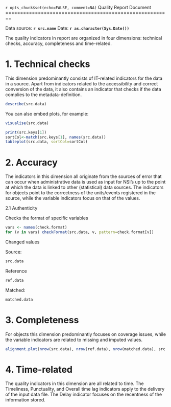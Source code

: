 `r opts_chunk$set(echo=FALSE, comment=NA)`
Quality Report Document
========================================================

Data source: **`r src.name`**
Date: **`r as.character(Sys.Date())`**

The quality indicators in report are organized in four dimensions: technical checks, accuracy, completeness and time-related.


1. Technical checks
===========================

This dimension predominantly consists of IT-related indicators for the data in a source. Apart from indicators related to the accessibility and correct conversion of the data, it also contains an indicator that checks if the data complies to the metadata-definition.

```r
describe(src.data)
```

You can also embed plots, for example:

```r
visualise(src.data)
```

```r
print(src.keys[1])
sortCol<-match(src.keys[1], names(src.data))
tableplot(src.data, sortCol=sortCol)
```


2. Accuracy
===========================

The indicators in this dimension all originate from the sources of error that can occur when administrative data is used as input for NSI’s up to the point at which the data is linked to other (statistical) data sources. The indicators for objects point to the correctness of the units/events registered in the source, while the variable indicators focus on that of the values.

2.1 Authenticity

Checks the format of specific variables
```r
vars <- names(check.format)
for (v in vars) checkFormat(src.data, v, pattern=check.format[v])

```

Changed values



Source:
```r
src.data
```

Reference
```r
ref.data
```

Matched:
```r
matched.data
```



3. Completeness
===========================

For objects this dimension predominantly focuses on coverage issues, while the variable indicators are related to missing and imputed values.

```r
alignment.plot(nrow(src.data), nrow(ref.data), nrow(matched.data), src.name, ref.name) 
```

4. Time-related
===========================

The quality indicators in this dimension are all related to time. The Timeliness, Punctuality, and Overall time lag indicators apply to the delivery of the input data file. The Delay indicator focuses on the recentness of the information stored.
